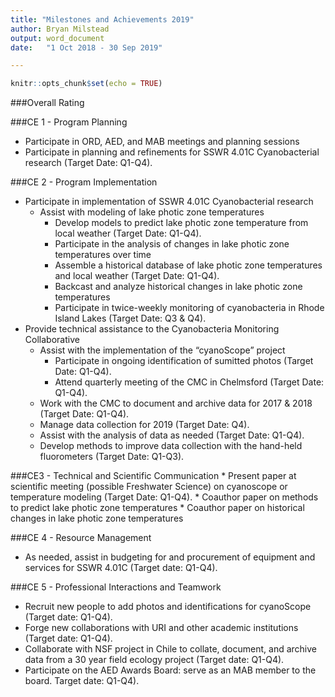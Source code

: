 ```yaml
---
title: "Milestones and Achievements 2019"
author:	Bryan Milstead
output: word_document
date:	"1 Oct 2018 - 30 Sep 2019"

---
```


```r
knitr::opts_chunk$set(echo = TRUE)
```

###Overall Rating 
<!--* Self-rating: **Fully Successful**-->

<!-- Midterm Pars: **ongoing**.-->
<!-- Final Pars: **completed**.-->

###CE 1 - Program Planning
<!--* Self-rating: **Fully Successful**-->

* Participate in ORD, AED, and MAB meetings and planning sessions
* Participate in planning and refinements for SSWR 4.01C Cyanobacterial research (Target Date: Q1-Q4). 

###CE 2 - Program Implementation
<!--* Self-rating: **Fully Successful**-->

* Participate in implementation of SSWR 4.01C Cyanobacterial research 
    - Assist with modeling of lake photic zone temperatures
        - Develop models to predict lake photic zone temperature from local weather (Target Date: Q1-Q4).
        - Participate in the analysis of changes in lake photic zone temperatures over time
        - Assemble a historical database of lake photic zone temperatures and local weather (Target Date: Q1-Q4).
        - Backcast and analyze historical changes in lake photic zone temperatures
        - Participate in twice-weekly monitoring of cyanobacteria in Rhode Island Lakes (Target Date: Q3 & Q4).

* Provide technical assistance to the Cyanobacteria Monitoring Collaborative
    - Assist with the implementation of the "cyanoScope" project
        - Participate in ongoing identification of sumitted photos (Target Date: Q1-Q4). 
        - Attend quarterly meeting of the CMC in Chelmsford (Target Date: Q1-Q4). 
    - Work with the CMC to document and archive data for 2017 & 2018 (Target Date: Q1-Q4). 
    - Manage data collection for 2019 (Target Date: Q4). 
    - Assist with the analysis of data as needed (Target Date: Q1-Q4). 
    - Develop methods to improve data collection with the hand-held fluorometers (Target Date: Q1-Q3).

###CE3 - Technical and Scientific Communication
<!--* Self-rating: **Fully Successful**-->
* Present paper at scientific meeting (possible Freshwater Science) on cyanoscope or temperature modeling (Target Date: Q1-Q4).
* Coauthor paper on methods to predict lake photic zone temperatures
* Coauthor paper on historical changes in lake photic zone temperatures

###CE 4 - Resource Management
<!--* Self-rating: **Fully Successful**-->

* As needed, assist in budgeting for and procurement of equipment and services for SSWR 4.01C (Target date: Q1-Q4). 

###CE 5 - Professional Interactions and Teamwork
<!--* Self-rating: **Fully Successful**-->

* Recruit new people to add photos and identifications for cyanoScope (Target date: Q1-Q4).
* Forge new collaborations with URI and other academic institutions (Target date: Q1-Q4).
* Collaborate with NSF project in Chile to collate, document, and archive data from a 30 year field ecology project (Target date: Q1-Q4).
* Participate on the AED Awards Board: serve as an MAB member to the board. Target date: Q1-Q4).  
<!--* Extra Stuff-->
    
